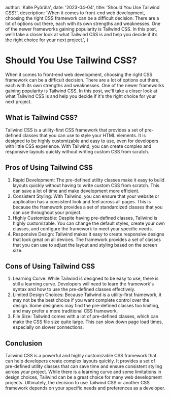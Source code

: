 
  author: 'Kalle Pyörälä',
  date: '2023-04-04',
  title: 'Should You Use Tailwind CSS?',
  description:
    'When it comes to front-end web development, choosing the right CSS framework can be a difficult decision. There are a lot of options out there, each with its own strengths and weaknesses. One of the newer frameworks gaining popularity is Tailwind CSS. In this post, we’ll take a closer look at what Tailwind CSS is and help you decide if it’s the right choice for your next project.',
}


# Should You Use Tailwind CSS?

When it comes to front-end web development, choosing the right CSS framework can be a difficult decision. There are a lot of options out there, each with its own strengths and weaknesses. One of the newer frameworks gaining popularity is Tailwind CSS. In this post, we'll take a closer look at what Tailwind CSS is and help you decide if it's the right choice for your next project.

## What is Tailwind CSS?

Tailwind CSS is a utility-first CSS framework that provides a set of pre-defined classes that you can use to style your HTML elements. It is designed to be highly customizable and easy to use, even for developers with little CSS experience. With Tailwind, you can create complex and responsive layouts quickly without writing custom CSS from scratch.

## Pros of Using Tailwind CSS

1. Rapid Development: The pre-defined utility classes make it easy to build layouts quickly without having to write custom CSS from scratch. This can save a lot of time and make development more efficient.
2. Consistent Styling: With Tailwind, you can ensure that your website or application has a consistent look and feel across all pages. This is because the framework provides a set of standardized classes that you can use throughout your project.
3. Highly Customizable: Despite having pre-defined classes, Tailwind is highly customizable. You can change the default styles, create your own classes, and configure the framework to meet your specific needs.
4. Responsive Design: Tailwind makes it easy to create responsive designs that look great on all devices. The framework provides a set of classes that you can use to adjust the layout and styling based on the screen size.

## Cons of Using Tailwind CSS

1. Learning Curve: While Tailwind is designed to be easy to use, there is still a learning curve. Developers will need to learn the framework's syntax and how to use the pre-defined classes effectively.
2. Limited Design Choices: Because Tailwind is a utility-first framework, it may not be the best choice if you want complete control over the design. Some designers may find the pre-defined classes too limiting, and may prefer a more traditional CSS framework.
3. File Size: Tailwind comes with a lot of pre-defined classes, which can make the CSS file size quite large. This can slow down page load times, especially on slower connections.

## Conclusion

Tailwind CSS is a powerful and highly customizable CSS framework that can help developers create complex layouts quickly. It provides a set of pre-defined utility classes that can save time and ensure consistent styling across your project. While there is a learning curve and some limitations in design choices, Tailwind can be a great choice for many web development projects. Ultimately, the decision to use Tailwind CSS or another CSS framework depends on your specific needs and preferences as a developer.
